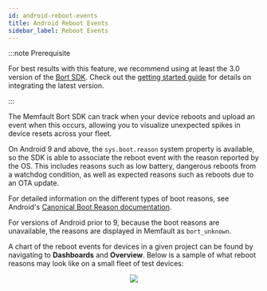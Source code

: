 ```yaml
---
id: android-reboot-events
title: Android Reboot Events
sidebar_label: Reboot Events
---
```


:::note Prerequisite

For best results with this feature, we recommend using at least the 3.0 version
of the [Bort SDK](/docs/android/android-bort). Check out the
[getting started guide](/docs/android/android-getting-started-guide) for details
on integrating the latest version.

:::

The Memfault Bort SDK can track when your device reboots and upload an event
when this occurs, allowing you to visualize unexpected spikes in device resets
across your fleet.

On Android 9 and above, the `sys.boot.reason` system property is available, so
the SDK is able to associate the reboot event with the reason reported by the
OS. This includes reasons such as low battery, dangerous reboots from a watchdog
condition, as well as expected reasons such as reboots due to an OTA update.

For detailed information on the different types of boot reasons, see Android's
[Canonical Boot Reason documentation](https://source.android.com/devices/bootloader/boot-reason).

For versions of Android prior to 9, because the boot reasons are unavailable,
the reasons are displayed in Memfault as `bort_unknown`.

A chart of the reboot events for devices in a given project can be found by
navigating to **Dashboards** and **Overview**. Below is a sample of what reboot
reasons may look like on a small fleet of test devices:

<p align="center">
  <img
    src="/binary-assets/android-reboot-reasons-example.png"
  />
</p>
